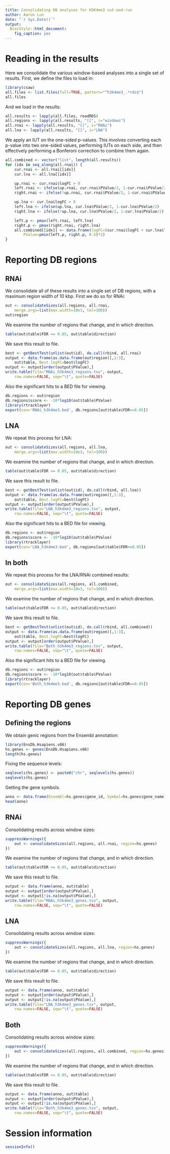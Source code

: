 ```yaml
---
title: Consolidating DB analyses for H3K4me3 cut-and-run 
author: Aaron Lun
date: "`r Sys.Date()`"
output:
  BiocStyle::html_document:
    fig_caption: yes
---
```


# Reading in the results

Here we consolidate the various window-based analyses into a single set of results.
First, we define the files to load in:

```r
library(csaw)
all.files <- list.files(full=TRUE, pattern="^h3k4me3_.*rds$")
all.files
```

And we load in the results:

```r
all.results <- lapply(all.files, readRDS)
all.regions <- lapply(all.results, "[[", i="windows")
all.rnai <- lapply(all.results, "[[", i="RNAi")
all.lna <- lapply(all.results, "[[", i="LNA")
```

We apply an IUT on the one-sided p-values.
This involves converting each p-value into two one-sided values, performing IUTs on each side, and then effectively performing a Bonferoni correction to combine them again.

```r
all.combined <- vector("list", length(all.results))
for (idx in seq_along(all.rnai)) {
    cur.rnai <- all.rnai[[idx]]
    cur.lna <- all.lna[[idx]]

    up.rnai <- cur.rnai$logFC > 0
    left.rnai <- ifelse(up.rnai, cur.rnai$PValue/2, 1-cur.rnai$PValue/2)
    right.rnai <- ifelse(!up.rnai, cur.rnai$PValue/2, 1-cur.rnai$PValue/2)

    up.lna <- cur.lna$logFC > 0
    left.lna <- ifelse(up.lna, cur.lna$PValue/2, 1-cur.lna$PValue/2)
    right.lna <- ifelse(!up.lna, cur.lna$PValue/2, 1-cur.lna$PValue/2)

    left.p <- pmax(left.rnai, left.lna)
    right.p <- pmax(right.rnai, right.lna)
    all.combined[[idx]] <- data.frame(logFC=(cur.rnai$logFC + cur.lna$logFC)/2,
        PValue=pmin(left.p, right.p, 0.5)*2)
}
```

# Reporting DB regions

## RNAi

We consolidate all of these results into a single set of DB regions, with a maximum region width of 10 kbp.
First we do so for RNAi:

```r
out <- consolidateSizes(all.regions, all.rnai, 
    merge.args=list(max.width=10e3, tol=100))
out$region
```

We examine the number of regions that change, and in which direction.

```r
table(out$table$FDR <= 0.05, out$table$direction)
```

We save this result to file.

```r
best <- getBestTest(unlist(out$id), do.call(rbind, all.rnai)
output <- data.frame(as.data.frame(out$region)[,1:3],
    out$table, Best.logFC=best$logFC)
output <- output[order(output$PValue),]    
write.table(file="RNAi_h3k4me3_regions.tsv", output,
    row.names=FALSE, sep="\t", quote=FALSE)        
```

Also the significant hits to a BED file for viewing.

```r
db.regions <- out$region
db.regions$score <- -10*log10(out$table$PValue)
library(rtracklayer)
export(con='RNAi_h3k4me3.bed', db.regions[out$table$FDR<=0.05])
```

## LNA

We repeat this process for LNA:

```r
out <- consolidateSizes(all.regions, all.lna, 
    merge.args=list(max.width=10e3, tol=100))
```

We examine the number of regions that change, and in which direction.

```r
table(out$table$FDR <= 0.05, out$table$direction)
```

We save this result to file.

```r
best <- getBestTest(unlist(out$id), do.call(rbind, all.lna))
output <- data.frame(as.data.frame(out$region)[,1:3],
    out$table, Best.logFC=best$logFC)
output <- output[order(output$PValue),]    
write.table(file="LNA_h3k4me3_regions.tsv", output,
    row.names=FALSE, sep="\t", quote=FALSE)        
```

Also the significant hits to a BED file for viewing.

```r
db.regions <- out$region
db.regions$score <- -10*log10(out$table$PValue)
library(rtracklayer)
export(con='LNA_h3k4me3.bed', db.regions[out$table$FDR<=0.05])
```

## In both

We repeat this process for the LNA/RNAi combined results:

```r
out <- consolidateSizes(all.regions, all.combined, 
    merge.args=list(max.width=10e3, tol=100))
```

We examine the number of regions that change, and in which direction.

```r
table(out$table$FDR <= 0.05, out$table$direction)
```

We save this result to file.

```r
best <- getBestTest(unlist(out$id), do.call(rbind, all.combined))
output <- data.frame(as.data.frame(out$region)[,1:3],
    out$table, Best.logFC=best$logFC)
output <- output[order(output$PValue),]    
write.table(file="Both_h3k4me3_regions.tsv", output,
    row.names=FALSE, sep="\t", quote=FALSE)        
```

Also the significant hits to a BED file for viewing.

```r
db.regions <- out$region
db.regions$score <- -10*log10(out$table$PValue)
library(rtracklayer)
export(con='Both_h3k4me3.bed', db.regions[out$table$FDR<=0.05])
```

# Reporting DB genes

## Defining the regions

We obtain genic regions from the Ensembl annotation:

```r
library(EnsDb.Hsapiens.v86)
hs.genes <- genes(EnsDb.Hsapiens.v86)
length(hs.genes)
```

Fixing the sequence levels:

```r
seqlevels(hs.genes) <- paste0("chr", seqlevels(hs.genes))
seqlevels(hs.genes)
```

Getting the gene symbols.

```r
anno <- data.frame(Ensembl=hs.genes$gene_id, Symbol=hs.genes$gene_name)
head(anno)   
```

## RNAi

Consolidating results across window sizes:

```r
suppressWarnings({
    out <- consolidateSizes(all.regions, all.rnai, region=hs.genes)
})
```

We examine the number of regions that change, and in which direction.

```r
table(out$table$FDR <= 0.05, out$table$direction)
```

We save this result to file.

```r
output <- data.frame(anno, out$table)
output <- output[order(output$PValue),]    
output <- output[!is.na(output$PValue),]
write.table(file="RNAi_h3k4me3_genes.tsv", output,
    row.names=FALSE, sep="\t", quote=FALSE)        
```

## LNA

Consolidating results across window sizes:

```r
suppressWarnings({
    out <- consolidateSizes(all.regions, all.lna, region=hs.genes)
})
```

We examine the number of regions that change, and in which direction.

```r
table(out$table$FDR <= 0.05, out$table$direction)
```

We save this result to file.

```r
output <- data.frame(anno, out$table)
output <- output[order(output$PValue),]    
output <- output[!is.na(output$PValue),]
write.table(file="LNA_h3k4me3_genes.tsv", output,
    row.names=FALSE, sep="\t", quote=FALSE)        
```

## Both

Consolidating results across window sizes:

```r
suppressWarnings({
    out <- consolidateSizes(all.regions, all.combined, region=hs.genes)
})
```

We examine the number of regions that change, and in which direction.

```r
table(out$table$FDR <= 0.05, out$table$direction)
```

We save this result to file.

```r
output <- data.frame(anno, out$table)
output <- output[order(output$PValue),]    
output <- output[!is.na(output$PValue),]
write.table(file="Both_h3k4me3_genes.tsv", output,
    row.names=FALSE, sep="\t", quote=FALSE)        
```

# Session information

```r
sessionInfo()
```
